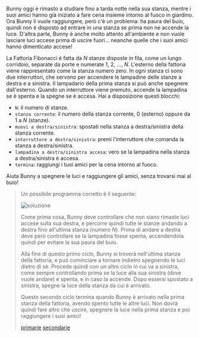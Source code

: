 
Bunny oggi è rimasto a studiare fino a tarda notte nella sua stanza, mentre i suoi amici hanno già iniziato a fare cena insieme intorno al fuoco in giardino.
Ora Bunny li vuole raggiungere, però c'è un problema: ha paura del buio, quindi non è disposto ad entrare in una stanza se prima non ne accende la luce.
D'altra parte, Bunny è anche molto attento all'ambiente e non vuole lasciare luci accese prima di uscire fuori... neanche quelle che i suoi amici hanno
dimenticato accese!

La Fattoria Fibonacci è fatta da $N$ stanze disposte in fila, come un lungo corridoio, separate da porte e numerate $1$, $2$, $\ldots$, $N$.
L'esterno della fattoria viene rappresentato come la stanza numero zero.
In ogni stanza ci sono due interruttori, che servono per accendere le lampadine delle stanze a destra e a sinistra.
Il lampadario della prima stanza si può anche spegnere dall'esterno.
Quando un interruttore viene premuto, accende la lampadina se è spenta e la spegne se è accesa.
Hai a disposizione questi blocchi:

- `N`: il numero di stanze.
- `stanza corrente`: il numero della stanza corrente, $0$ (esterno) oppure da $1$ a $N$ (stanze).
- `muovi a destra/sinistra`: spostati nella stanza a destra/sinistra della stanza corrente.
- `interruttore a destra/sinistra`: premi l'interruttore che comanda la stanza a destra/sinistra.
- `lampadina a destra/sinistra accesa`: vero se la lampadina nella stanza a destra/sinistra è accesa.
- `termina`: raggiungi i tuoi amici per la cena intorno al fuoco.

Aiuta Bunny a spegnere le luci e raggiungere gli amici, senza trovarsi mai al buio!

<Blockly
  customBlocks={customBlocks}
  initialBlocks={initialBlocks}
  testcases={testcases}
  visualizer={Visualizer}
/>

> Un possibile programma corretto è il seguente:
>
> ![soluzione](code.png)
>
> Come prima cosa, Bunny deve controllare che non siano rimaste luci accese sulla sua destra, e
> percorre quindi tutte le stanze andando a destra fino all'ultima stanza (numero $N$).
> Prima di andare a destra deve però controllare se la lampadina fosse spenta, 
> accendendola quindi per evitare la sua paura del buio.
>
> Alla fine di questo primo ciclo, Bunny si troverà nell'ultima stanza della fattoria, e può
> cominciare a tornare indietro spegnendo le luci dietro di sè. Procede quindi con un altro ciclo
> in cui va a sinistra, come sempre controllando prima se la luce alla sua sinistra (dove vuole andare)
> è spenta, e in caso la accende. Dopo essersi spostato a sinistra, spegne la luce della stanza
> da cui è arrivato.
>
> Questo secondo ciclo termina quando Bunny è arrivato nella prima stanza della fattoria, avendo spento tutte
> le altre luci. Non dovrà quindi fare altro che uscire, spegnere la luce nella prima stanza e poi raggiungere i suoi amici!
>
> [primarie](primarie.asy)
> [secondarie](secondarie.asy)
